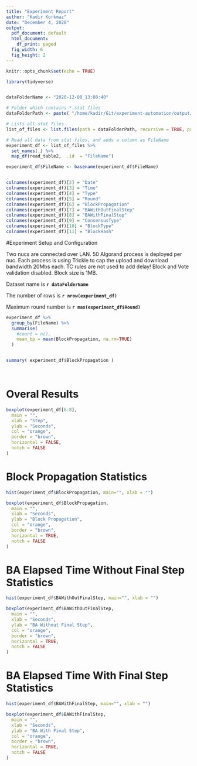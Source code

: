 ```yaml
---
title: "Experiment Report"
author: "Kadir Korkmaz"
date: "December 4, 2020"
output:
  pdf_document: default
  html_document:
    df_print: paged
  fig_width: 6 
  fig_height: 2 
---
```




```r
knitr::opts_chunk$set(echo = TRUE)

library(tidyverse)


dataFolderName <- "2020-12-08_13:08:40"

# Folder which contains *.stat files
dataFolderPath <- paste( "/home/kadir/Git/experiment-automation/output/stats/", dataFolderName, sep="")

# Lists all stat files
list_of_files <- list.files(path = dataFolderPath, recursive = TRUE, pattern = "\\.stat$",  full.names = TRUE)

# Read all data from stat files, and adds a column as FileName
experiment_df <- list_of_files %>%
  set_names(.) %>%
  map_df(read_table2,  .id  = "FileName")

experiment_df$FileName <- basename(experiment_df$FileName)


colnames(experiment_df)[2] = "Date"
colnames(experiment_df)[3] = "Time"
colnames(experiment_df)[4] = "Type"
colnames(experiment_df)[5] = "Round"
colnames(experiment_df)[6] = "BlockPropagation"
colnames(experiment_df)[7] = "BAWithOutFinalStep"
colnames(experiment_df)[8] = "BAWithFinalStep"
colnames(experiment_df)[9] = "ConsensusType"
colnames(experiment_df)[10] = "BlockType"
colnames(experiment_df)[11] = "BlockHash"


```



#Experiment Setup and Configuration

Two nucs are connected over LAN. 50 Algorand process is deployed per nuc. Each process is using Trickle to cap the upload and download bandwidth 20Mbs each.
TC rules are not used to add delay! Block and Vote validation disabled. Block size is 1MB.

Dataset name is **`r dataFolderName`**

The number of rows is **`r nrow(experiment_df)`**

Maximum round number is **`r max(experiment_df$Round)`**


```r

experiment_df %>% 
  group_by(FileName) %>%
  summarise(
    #count = n(), 
    mean_bp = mean(BlockPropagation, na.rm=TRUE)
  )


summary( experiment_df$BlockPropagation )




```


\newpage
# Overal Results

```r

boxplot(experiment_df[6:8],
  main = "",
  xlab = "Step",
  ylab = "Seconds",
  col = "orange",
  border = "brown",
  horizontal = FALSE,
  notch = FALSE
)

```




\newpage
# Block Propagation Statistics

```r

hist(experiment_df$BlockPropagation, main="", xlab = "")

```

```r

boxplot(experiment_df$BlockPropagation,
  main = "",
  xlab = "Seconds",
  ylab = "Block Propagation",
  col = "orange",
  border = "brown",
  horizontal = TRUE,
  notch = FALSE
)

```

\newpage
# BA Elapsed Time Without Final Step Statistics


```r

hist(experiment_df$BAWithOutFinalStep, main="", xlab = "")

```

```r

boxplot(experiment_df$BAWithOutFinalStep,
  main = "",
  xlab = "Seconds",
  ylab = "BA Without Final Step",
  col = "orange",
  border = "brown",
  horizontal = TRUE,
  notch = FALSE
)

```



\newpage
# BA Elapsed Time With Final Step Statistics

```r

hist(experiment_df$BAWithFinalStep, main="", xlab = "")

```

```r

boxplot(experiment_df$BAWithFinalStep,
  main = "",
  xlab = "Seconds",
  ylab = "BA With Final Step",
  col = "orange",
  border = "brown",
  horizontal = TRUE,
  notch = FALSE
)

```




